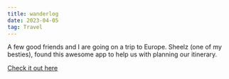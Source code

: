 ```yaml
---
title: wanderlog
date: 2023-04-05
tag: Travel
---
```


A few good friends and I are going on a trip to Europe. Sheelz (one of my
besties), found this awesome app to help us with planning our itinerary.

[Check it out here](https://wanderlog.com/home)

